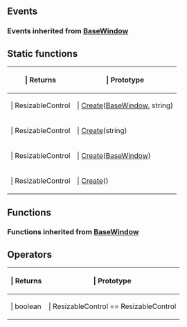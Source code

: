 ==Events==

{{Lua/Events_Prefix}}

{{Lua/Client/ResizableControl/Events}}

===Events inherited from [[Lua/Client/BaseWindow|BaseWindow]]===

{{Lua/Client/BaseWindow/Events}}

{{Lua/Events_Suffix}}

==Static functions==

{{Lua/Table_Prefix}}
{| {{Lua/Table_Header}}
!{{Lua/Column_Style/Returns_List}} | Returns
!{{Lua/Column_Style/Prototype_List}} | Prototype
|-
|{{Lua/Cell_Style/Returns_List}} | ResizableControl
|{{Lua/Cell_Style/Prototype_List}} | [[Lua/Client/ResizableControl/Static Functions/Create|Create]]([[Lua/Client/BaseWindow|BaseWindow]], string)
|-
|{{Lua/Cell_Style/Returns_List}} | ResizableControl
|{{Lua/Cell_Style/Prototype_List}} | [[Lua/Client/ResizableControl/Static Functions/Create|Create]](string)
|-
|{{Lua/Cell_Style/Returns_List}} | ResizableControl
|{{Lua/Cell_Style/Prototype_List}} | [[Lua/Client/ResizableControl/Static Functions/Create|Create]]([[Lua/Client/BaseWindow|BaseWindow]])
|-
|{{Lua/Cell_Style/Returns_List}} | ResizableControl
|{{Lua/Cell_Style/Prototype_List}} | [[Lua/Client/ResizableControl/Static Functions/Create|Create]]()
|} {{Lua/Table_Suffix}}

==Functions==

{{Lua/Client/ResizableControl/Functions}}

===Functions inherited from [[Lua/Client/BaseWindow|BaseWindow]]===

{{Lua/Client/BaseWindow/Functions}}

==Operators==

{{Lua/Table_Prefix}}
{| {{Lua/Table_Header}}
!{{Lua/Column_Style/Returns_List}} | Returns
!{{Lua/Column_Style/Prototype_List}} | Prototype
|-
|{{Lua/Cell_Style/Returns_List}} | boolean
|{{Lua/Cell_Style/Prototype_List}} | ResizableControl == ResizableControl
|} {{Lua/Table_Suffix}}